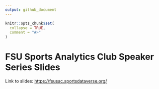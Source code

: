 ---
output: github_document
---

<!-- README.md is generated from README.Rmd. Please edit that file -->

```{r, include = FALSE}
knitr::opts_chunk$set(
  collapse = TRUE,
  comment = "#>"
)
```

# FSU Sports Analytics Club Speaker Series  Slides

Link to slides: <https://fsusac.sportsdataverse.org/>
